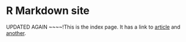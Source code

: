 # R Markdown site

UPDATED AGAIN ~~~~!This is the index page. It has a link to [article](article.html) and [another](another.html).

